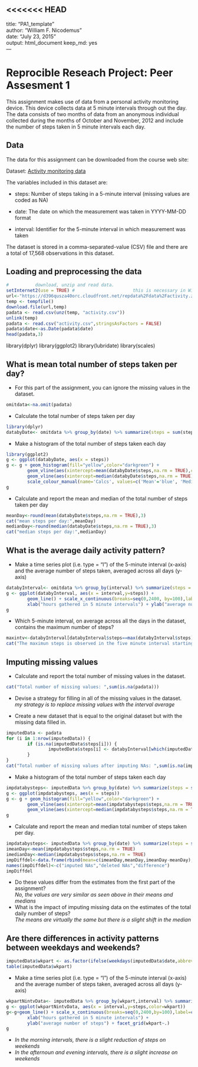 <<<<<<< HEAD
---
title: "PA1_template"  
author: "William F. Nicodemus"  
date: "July 23, 2015"  
output: html_document
keep_md: yes  
--- 

# Reprocible Reseach Project: Peer Assesment 1 #    

This assignment makes use of data from a personal activity monitoring device. This device collects data at 5 minute intervals through out the day. The data consists of two months of data from an anonymous individual collected during the months of October and November, 2012 and include the number of steps taken in 5 minute intervals each day.

## Data ##

The data for this assignment can be downloaded from the course web site:  

Dataset: [Activity monitoring data](https://d396qusza40orc.cloudfront.net/repdata%2Fdata%2Factivity.zip)

The variables included in this dataset are:  

- steps: Number of steps taking in a 5-minute interval (missing values are coded as NA)  

- date: The date on which the measurement was taken in YYYY-MM-DD format  

- interval: Identifier for the 5-minute interval in which measurement was taken  

The dataset is stored in a comma-separated-value (CSV) file and there are a total of 17,568 observations in this dataset.  


## Loading and preprocessing the data ## 
```r
#          download, unzip and read data. 
setInternet2(use = TRUE) #                      this is necessary in Windows
url<-"https://d396qusza40orc.cloudfront.net/repdata%2Fdata%2Factivity.zip"
temp <- tempfile()
download.file(url,temp)
padata <- read.csv(unz(temp, "activity.csv"))
unlink(temp)
padata <- read.csv("activity.csv",stringsAsFactors = FALSE)
padata$date<-as.Date(padata$date)
head(padata,3)
```
library(dplyr)
library(ggplot2)
library(lubridate)
library(scales)

## What is mean total number of steps taken per day? ##    

- For this part of the assignment, you can ignore the missing values in the dataset.

```r
omitdata<-na.omit(padata)
```

- Calculate the total number of steps taken per day
```r
library(dplyr)
databyDate<- omitdata %>% group_by(date) %>% summarize(steps = sum(steps, na.rm = TRUE))
```  
- Make a histogram of the total number of steps taken each day
```r
library(ggplot2)
g <- ggplot(databyDate, aes(x = steps))
g <- g + geom_histogram(fill="yellow",color="darkgreen") + 
        geom_vline(aes(xintercept=mean(databyDate$steps,na.rm = TRUE),color="Mean"),show_guide = T) +
        geom_vline(aes(xintercept=median(databyDate$steps,na.rm = TRUE),color="Median"),show_guide = T) + 
        scale_colour_manual(name='Calcs', values=c('Mean'='blue', 'Median'='red'))
g
```

- Calculate and report the mean and median of the total number of steps taken per day 
```r
meanDay<-round(mean(databyDate$steps,na.rm = TRUE),3)
cat("mean steps per day:",meanDay)
medianDay<-round(median(databyDate$steps,na.rm = TRUE),3)
cat("median steps per day:",medianDay)
```
## What is the average daily activity pattern? ## 

- Make a time series plot (i.e. type = "l") of the 5-minute interval (x-axis) and the average number of steps taken, averaged across all days (y-axis)
```r
databyInterval<- omitdata %>% group_by(interval) %>% summarize(steps = mean(steps, na.rm = TRUE))
g <- ggplot(databyInterval, aes(x = interval,y=steps)) +
        geom_line() + scale_x_continuous(breaks=seq(0,2400, by=100),label=c(0:24)) +
        xlab("hours gathered in 5 minute intervals") + ylab("average number of steps")
g
```

- Which 5-minute interval, on average across all the days in the dataset, contains the maximum number of steps?  
```r
maxintv<-databyInterval[databyInterval$steps==max(databyInterval$steps),]
cat("The maximun steps is observed in the five minute interval starting on",as.character(maxintv[1,1]/100),"am averaging", round(as.numeric(maxintv[1,2]),digits=2),"steps")
```
## Imputing missing values

- Calculate and report the total number of missing values in the dataset. 
```r
cat("Total number of missing values: ",sum(is.na(padata)))
```
- Devise a strategy for filling in all of the missing values in the dataset.    
       *my strategy is to replace missing values with the interval average*

- Create a new dataset that is equal to the original dataset but with the missing data filled in.  

```r
imputedData <- padata 
for (i in 1:nrow(imputedData)) {
        if (is.na(imputedData$steps[i])) {
                imputedData$steps[i] <- databyInterval[which(imputedData$interval[i] == databyInterval$interval), ]$steps
        }
}
cat("Total number of missing values after imputing NAs: ",sum(is.na(imputedData))) 

```

- Make a histogram of the total number of steps taken each day  
  
```r
impdatabysteps<- imputedData %>% group_by(date) %>% summarize(steps = sum(steps, na.rm = TRUE))
g <- ggplot(impdatabysteps, aes(x = steps))
g <- g + geom_histogram(fill="yellow",color="darkgreen") + 
        geom_vline(aes(xintercept=mean(impdatabysteps$steps,na.rm = TRUE),color="Mean", linetype="Mean"), size=1, show_guide=TRUE) +
        geom_vline(aes(xintercept=median(impdatabysteps$steps,na.rm = TRUE),color="Median", linetype="Median"), size=1, show_guide=TRUE) 
g
```

 - Calculate and report the mean and median total number of steps taken per day.   
```r
impdatabysteps<- imputedData %>% group_by(date) %>% summarize(steps = sum(steps, na.rm = TRUE))
imeanDay<-mean(impdatabysteps$steps,na.rm = TRUE)  
imedianDay<-median(impdatabysteps$steps,na.rm = TRUE)  
impDiffdel<-data.frame(rbind(mean=c(imeanDay,meanDay,imeanDay-meanDay),median=c(imedianDay,medianDay,imedianDay-medianDay)))
names(impDiffdel)<-c("imputed NAs","deleted NAs","difference")
impDiffdel
```  
   
- Do these values differ from the estimates from the first part of the assignment?      
        *No, the values are very similar as seen above in their means and medians*  
- What is the impact of imputing missing data on the estimates of the total daily number of steps?  
        *The means are virtually the same but there is a slight shift in the median*    

## Are there differences in activity patterns between weekdays and weekends?
```r
imputedData$wkpart <- as.factor(ifelse(weekdays(imputedData$date,abbreviate=T) %in% c("Sat","Sun"),"weekend", "weekday"))
table(imputedData$wkpart)
```
- Make a time series plot (i.e. type = "l") of the 5-minute interval (x-axis) and the average number of steps taken, averaged across all days (y-axis)
```r
wkpartNintvData<- imputedData %>% group_by(wkpart,interval) %>% summarize(steps = mean(steps, na.rm = TRUE))
g <- ggplot(wkpartNintvData, aes(x = interval,y=steps,color=wkpart)) 
g<-g+geom_line() + scale_x_continuous(breaks=seq(0,2400,by=100),label=c(0:24)) +
        xlab("hours gathered in 5 minute intervals") +
        ylab("average number of steps") + facet_grid(wkpart~.)
g
```
   
   * *In the morning intervals, there is a slight reduction of steps on weekends*
   * *In the afternoun and evening intervals, there is a slight increase on weekends*
  